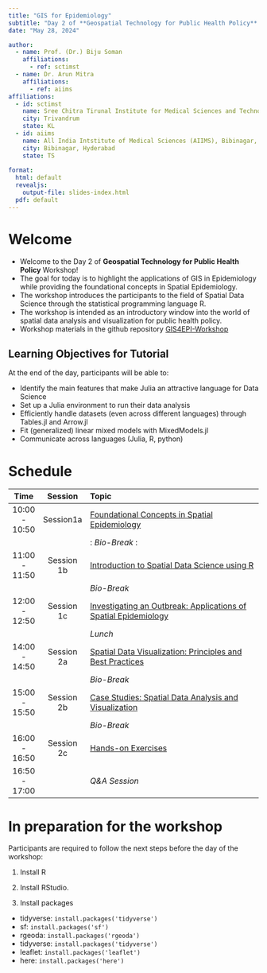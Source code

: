 ```yaml
---
title: "GIS for Epidemiology"
subtitle: "Day 2 of **Geospatial Technology for Public Health Policy** Workshop <br>*May 27--29, 2024 --- GISE Hub, IIT Bombay<br>\\@Central University Gujarat (CUG), Gandhinagar*" 
date: "May 28, 2024"

author:
  - name: Prof. (Dr.) Biju Soman
    affiliations:
      - ref: sctimst
  - name: Dr. Arun Mitra
    affiliations:
      - ref: aiims
affiliations:
  - id: sctimst
    name: Sree Chitra Tirunal Institute for Medical Sciences and Technology (SCTIMST), Trivandrum
    city: Trivandrum
    state: KL
  - id: aiims
    name: All India Intstitute of Medical Sciences (AIIMS), Bibinagar, Hyderabad
    city: Bibinagar, Hyderabad
    state: TS
    
format: 
  html: default
  revealjs: 
    output-file: slides-index.html
  pdf: default
---
```


# Welcome

  - Welcome to the Day 2 of **Geospatial Technology for Public Health Policy** Workshop!
  - The goal for today is to highlight the applications of GIS in Epidemiology while providing the foundational concepts in Spatial Epidemiology. 
  - The workshop introduces the participants to the field of Spatial Data Science through the statistical programming language R.
  - The workshop is intended as an introductory window into the world of spatial data analysis and visualization for public health policy.
  - Workshop materials in the github repository [GIS4EPI-Workshop](https://github.com/drarunmitra/GIS4Epidemiology)

## Learning Objectives for Tutorial

At the end of the day, participants will be able to:

  - Identify the main features that make Julia an attractive language for Data Science
  - Set up a Julia environment to run their data analysis
  - Efficiently handle datasets (even across different languages) through Tables.jl and Arrow.jl
  - Fit (generalized) linear mixed models with MixedModels.jl
  - Communicate across languages (Julia, R, python)



# Schedule

| Time          | Session       |  Topic                                                                                           | 
|:-------------:|:-------------:|:-------------------------------------------------------------------------------------------------|
| 10:00 - 10:50 | Session1a       | [Foundational Concepts in Spatial Epidemiology](session1a-foundational-concepts.qmd)  | 
|               | |: _Bio-Break_                                                                                      :| 
| 11:00 - 11:50 | Session 1b | [Introduction to Spatial Data Science using R](session1b-intro-sds.qmd)               |
|               | | _Bio-Break_                                                                                      | 
| 12:00 - 12:50 | Session 1c | [Investigating an Outbreak: Applications of Spatial Epidemiology](session1c-investigate-outbreak.qmd) | 
|               | | _Lunch_                                                                                          | 
| 14:00 - 14:50 | Session 2a | [Spatial Data Visualization: Principles and Best Practices](session2a-spatial-data-vis.qmd) | 
|               | | _Bio-Break_                                                                                      | 
| 15:00 - 15:50 | Session 2b | [Case Studies: Spatial Data Analysis and Visualization](session2b-case-studies.qmd) | 
|               | | _Bio-Break_                                                                                      | 
| 16:00 - 16:50 | Session 2c | [Hands-on Exercises](session2c-hands-on.qmd) | 
| 16:50 - 17:00 | | _Q&A Session_              |  

# In preparation for the workshop

Participants are required to follow the next steps before the day of the workshop:

 1. Install R

 2. Install RStudio. 
 
 3. Install packages 

  - tidyverse: `install.packages('tidyverse')`
  - sf: `install.packages('sf')`
  - rgeoda: `install.packages('rgeoda')`
  - tidyverse: `install.packages('tidyverse')`
  - leaflet: `install.packages('leaflet')`
  - here: `install.packages('here')`